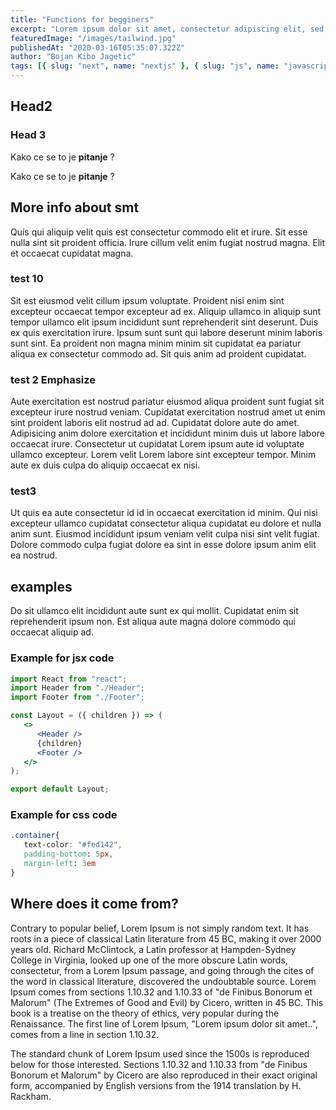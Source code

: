 ```yaml
---
title: "Functions for begginers"
excerpt: "Lorem ipsum dolor sit amet, consectetur adipiscing elit, sed do eiusmod tempor incididunt ut labore et dolore magna aliqua. Praesent elementum facilisis leo vel fringilla est ullamcorper eget. At imperdiet dui accumsan sit amet nulla facilities morbi tempus."
featuredImage: "/images/tailwind.jpg"
publishedAt: "2020-03-16T05:35:07.322Z"
author: "Bojan Kibo Jagetic"
tags: [{ slug: "next", name: "nextjs" }, { slug: "js", name: "javascript" }]
---
```


## Head2

<TestComponent name='next-mdx-remote' />

### Head 3

Kako ce se to je **pitanje** ?

Kako ce se to je **pitanje** ?

## More info about smt

Quis qui aliquip velit quis est consectetur commodo elit et irure. Sit esse nulla sint sit proident officia. Irure cillum velit enim fugiat nostrud magna. Elit et occaecat cupidatat magna.

### test 10

Sit est eiusmod velit cillum ipsum voluptate. Proident nisi enim sint excepteur occaecat tempor excepteur ad ex. Aliquip ullamco in aliquip sunt tempor ullamco elit ipsum incididunt sunt reprehenderit sint deserunt. Duis ex quis exercitation irure. Ipsum sunt sunt qui labore deserunt minim laboris sunt sint. Ea proident non magna minim minim sit cupidatat ea pariatur aliqua ex consectetur commodo ad. Sit quis anim ad proident cupidatat.

### test 2 Emphasize

Aute exercitation est nostrud pariatur eiusmod aliqua proident sunt fugiat sit excepteur irure nostrud veniam. Cupidatat exercitation nostrud amet ut enim sint proident laboris elit nostrud ad ad. Cupidatat dolore aute do amet. Adipisicing anim dolore exercitation et incididunt minim duis ut labore labore occaecat irure. Consectetur ut cupidatat Lorem ipsum aute id voluptate ullamco excepteur. Lorem velit Lorem labore sint excepteur tempor. Minim aute ex duis culpa do aliquip occaecat ex nisi.

### test3

Ut quis ea aute consectetur id id in occaecat exercitation id minim.
Qui nisi excepteur ullamco cupidatat consectetur aliqua cupidatat eu dolore et nulla anim sunt. Eiusmod incididunt ipsum veniam velit culpa nisi sint velit fugiat. Dolore commodo culpa fugiat dolore ea sint in esse dolore ipsum anim elit ea nostrud.

## examples

Do sit ullamco elit incididunt aute sunt ex qui mollit. Cupidatat enim sit reprehenderit ipsum non. Est aliqua aute magna dolore commodo qui occaecat aliquip ad.

### Example for jsx code

```jsx
import React from "react";
import Header from "./Header";
import Footer from "./Footer";

const Layout = ({ children }) => (
   <>
      <Header />
      {children}
      <Footer />
   </>
);

export default Layout;
```

### Example for css code

```css
.container{
   text-color: "#fed142",
   padding-bottom: 5px,
   margin-left: 3em
}
```

## Where does it come from?

Contrary to popular belief, Lorem Ipsum is not simply random text. It has roots in a piece of classical Latin literature from 45 BC, making it over 2000 years old. Richard McClintock, a Latin professor at Hampden-Sydney College in Virginia, looked up one of the more obscure Latin words, consectetur, from a Lorem Ipsum passage, and going through the cites of the word in classical literature, discovered the undoubtable source. Lorem Ipsum comes from sections 1.10.32 and 1.10.33 of "de Finibus Bonorum et Malorum" (The Extremes of Good and Evil) by Cicero, written in 45 BC. This book is a treatise on the theory of ethics, very popular during the Renaissance. The first line of Lorem Ipsum, "Lorem ipsum dolor sit amet..", comes from a line in section 1.10.32.

The standard chunk of Lorem Ipsum used since the 1500s is reproduced below for those interested. Sections 1.10.32 and 1.10.33 from "de Finibus Bonorum et Malorum" by Cicero are also reproduced in their exact original form, accompanied by English versions from the 1914 translation by H. Rackham.
